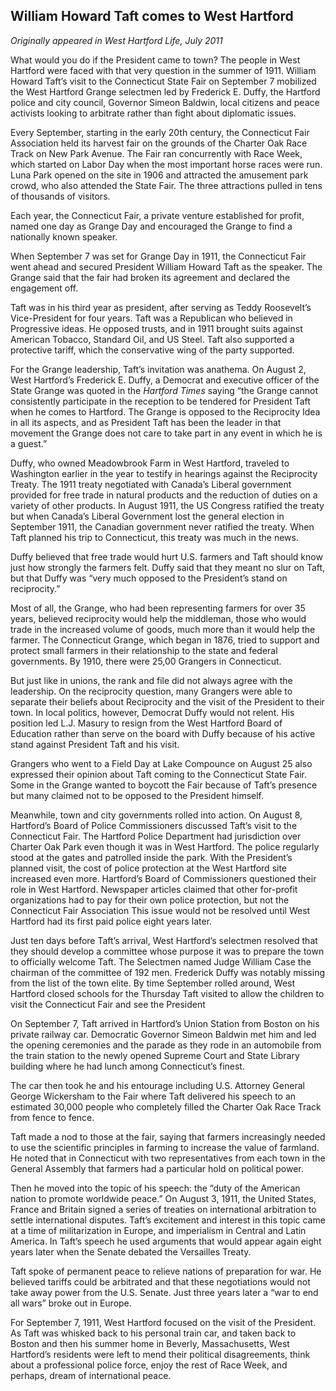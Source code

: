 ## William Howard Taft comes to West Hartford {-}

*Originally appeared in West Hartford Life, July 2011*

What would you do if the President came to town? The people in West Hartford were faced with that very question in the summer of 1911. William Howard Taft’s visit to the Connecticut State Fair on September 7 mobilized the West Hartford Grange selectmen led by Frederick E. Duffy, the Hartford police and city council, Governor Simeon Baldwin, local citizens and peace activists looking to arbitrate rather than fight about diplomatic issues.

Every September, starting in the early 20th century, the Connecticut Fair Association held its harvest fair on the grounds of the Charter Oak Race Track on New Park Avenue. The Fair ran concurrently with Race Week, which started on Labor Day when the most important horse races were run. Luna Park opened on the site in 1906 and attracted the amusement park crowd, who also attended the State Fair. The three attractions pulled in tens of thousands of visitors.

Each year, the Connecticut Fair, a private venture established for profit, named one day as Grange Day and encouraged the Grange to find a nationally known speaker.

When September 7 was set for Grange Day in 1911, the Connecticut Fair went ahead and secured President William Howard Taft as the speaker. The Grange said that the fair had broken its agreement and declared the engagement off.

Taft was in his third year as president, after serving as Teddy Roosevelt’s Vice-President for four years. Taft was a Republican who believed in Progressive ideas. He opposed trusts, and in 1911 brought suits against American Tobacco, Standard Oil, and US Steel. Taft also supported a protective tariff, which the conservative wing of the party supported.

For the Grange leadership, Taft’s invitation was anathema. On August 2, West Hartford’s Frederick E. Duffy, a Democrat and executive officer of the State Grange was quoted in the *Hartford Times* saying “the Grange cannot consistently participate in the reception to be tendered for President Taft when he comes to Hartford. The Grange is opposed to the Reciprocity Idea in all its aspects, and as President Taft has been the leader in that movement the Grange does not care to take part in any event in which he is a guest.”

Duffy, who owned Meadowbrook Farm in West Hartford, traveled to Washington earlier in the year to testify in hearings against the Reciprocity Treaty. The 1911 treaty negotiated with Canada’s Liberal government provided for free trade in natural products and the reduction of duties on a variety of other products. In August 1911, the US Congress ratified the treaty but when Canada’s Liberal Government lost the general election in September 1911, the Canadian government never ratified the treaty. When Taft planned his trip to Connecticut, this treaty was much in the news.

Duffy believed that free trade would hurt U.S. farmers and Taft should know just how strongly the farmers felt. Duffy said that they meant no slur on Taft, but that Duffy was “very much opposed to the President’s stand on reciprocity.”

Most of all, the Grange, who had been representing farmers for over 35 years, believed reciprocity would help the middleman, those who would trade in the increased volume of goods, much more than it would help the farmer. The Connecticut Grange, which began in 1876, tried to support and protect small farmers in their relationship to the state and federal governments. By 1910, there were 25,00 Grangers in Connecticut.

But just like in unions, the rank and file did not always agree with the leadership. On the reciprocity question, many Grangers were able to separate their beliefs about Reciprocity and the visit of the President to their town. In local politics, however, Democrat Duffy would not relent. His position led L.J. Masury to resign from the West Hartford Board of Education rather than serve on the board with Duffy because of his active stand against President Taft and his visit.

Grangers who went to a Field Day at Lake Compounce on August 25 also expressed their opinion about Taft coming to the Connecticut State Fair. Some in the Grange wanted to boycott the Fair because of Taft’s presence but many claimed not to be opposed to the President himself.

Meanwhile, town and city governments rolled into action. On August 8, Hartford’s Board of Police Commissioners discussed Taft’s visit to the Connecticut Fair. The Hartford Police Department had jurisdiction over Charter Oak Park even though it was in West Hartford. The police regularly stood at the gates and patrolled inside the park. With the President’s planned visit, the cost of police protection at the West Hartford site increased even more. Hartford’s Board of Commissioners questioned their role in West Hartford. Newspaper articles claimed that other for-profit organizations had to pay for their own police protection, but not the Connecticut Fair Association This issue would not be resolved until West Hartford had its first paid police eight years later.

Just ten days before Taft’s arrival, West Hartford’s selectmen resolved that they should develop a committee whose purpose it was to prepare the town to officially welcome Taft. The Selectmen named Judge William Case the chairman of the committee of 192 men. Frederick Duffy was notably missing from the list of the town elite. By time September rolled around, West Hartford closed schools for the Thursday Taft visited to allow the children to visit the Connecticut Fair and see the President

On September 7, Taft arrived in Hartford’s Union Station from Boston on his private railway car. Democratic Governor Simeon Baldwin met him and led the opening ceremonies and the parade as they rode in an automobile from the train station to the newly opened Supreme Court and State Library building where he had lunch among Connecticut’s finest.

The car then took he and his entourage including U.S. Attorney General George Wickersham to the Fair where Taft delivered his speech to an estimated 30,000 people who completely filled the Charter Oak Race Track from fence to fence.

Taft made a nod to those at the fair, saying that farmers increasingly needed to use the scientific principles in farming to increase the value of farmland. He noted that in Connecticut with two representatives from each town in the General Assembly that farmers had a particular hold on political power.

Then he moved into the topic of his speech: the “duty of the American nation to promote worldwide peace.” On August 3, 1911, the United States, France and Britain signed a series of treaties on international arbitration to settle international disputes. Taft’s excitement and interest in this topic came at a time of militarization in Europe, and imperialism in Central and Latin America. In Taft’s speech he used arguments that would appear again eight years later when the Senate debated the Versailles Treaty.

Taft spoke of permanent peace to relieve nations of preparation for war. He believed tariffs could be arbitrated and that these negotiations would not take away power from the U.S. Senate. Just three years later a “war to end all wars” broke out in Europe.

For September 7, 1911, West Hartford focused on the visit of the President. As Taft was whisked back to his personal train car, and taken back to Boston and then his summer home in Beverly, Massachusetts, West Hartford’s residents were left to mend their political disagreements, think about a professional police force, enjoy the rest of Race Week, and perhaps, dream of international peace.
